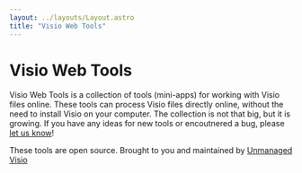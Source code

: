 ```yaml
---
layout: ../layouts/Layout.astro
title: "Visio Web Tools"
---
```



# Visio Web Tools

Visio Web Tools is a collection of tools (mini-apps) for working with Visio files online.
These tools can process Visio files directly online, without the need to install Visio on your computer.
The collection is not that big, but it is growing. If you have any ideas for new tools or encoutnered a bug, please [let us know](https://github.com/nbelyh/VisioWebTools/issues)!

<div class="grid grid-cols-1 md:grid-cols-2 gap-6">
  <ToolCard
    href="/extract-images"
    title="Image Extraction Tool"
    imageSrc="/extract-images-flow.svg"
    body="This tool allows you to extract images, embedded into Visio diagram, in their original format. It analyzes the Visio file and extracts all embedded images into a ZIP archive, keeping shape/page references."
  />
  <ToolCard
    href="/pdftip"
    title="Visio PdfTip Tool"
    imageSrc="/pdftip-flow.svg"
    body="Add tooltips (comments) to PDF files exported from Visio. This tool provides a simple solution for transferring 'Comments' from your Visio file shapes into PDF, and the tool will update the PDF."
  />
  <ToolCard
    href="/splitpages"
    title="Visio SplitPages Tool"
    imageSrc="/splitpages-flow.svg"
    body="tool that lets you take a single doc with many pages and export it to multiple docs - each one with a single page"
  />
  <ToolCard
    href="/cipher"
    title="Cipher Tool (preview)"
    imageSrc="/cipher-flow.svg"
    body="This tool allows you to cipher text in Visio shapes. It can be used to hide sensitive information in Visio diagrams. The tool uses a simple substitution cipher, where each character is replaced with a different one."
  />
  <ToolCard
    href="/translate"
    title="Translate Tool (preview)"
    imageSrc="/translate-flow.svg"
    body="This tool allows you to translate text in Visio shapes using OpenAI GPT4 model. It can translate both shape and property text."
  />
  <ToolCard
    href="/json-export"
    title="Export JSON Tool (preview)"
    imageSrc="/export-json-flow.svg"
    body="This tool allows you to generate plain JSON from the diagram file content."
  />
  <ToolCard
    href="https://editsvgcode.com/"
    title="Simple Online SVG CODE Editor"
    imageSrc="/editsvgcode.png"
    body="A very basic SVG code editor with auto-complete with cloud sharing (export link) capability. Please note that this is a CODE editor, not a visual one. Mostly for developers."
  />
</div>

These tools are open source. Brought to you and maintained by <a href="https://unmanagedvisio.com/">Unmanaged Visio</a>
